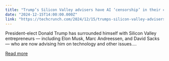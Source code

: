 ```yaml
---
title: "Trump’s Silicon Valley advisers have AI ‘censorship’ in their crosshairs"
date: "2024-12-15T14:00:00.000Z"
link: "https://techcrunch.com/2024/12/15/trumps-silicon-valley-advisers-have-ai-censorship-in-their-crosshairs/"
---
```


President-elect Donald Trump has surrounded himself with Silicon Valley entrepreneurs — including Elon Musk, Marc Andreessen, and David Sacks — who are now advising him on technology and other issues....

[Read more](https://techcrunch.com/2024/12/15/trumps-silicon-valley-advisers-have-ai-censorship-in-their-crosshairs/)
